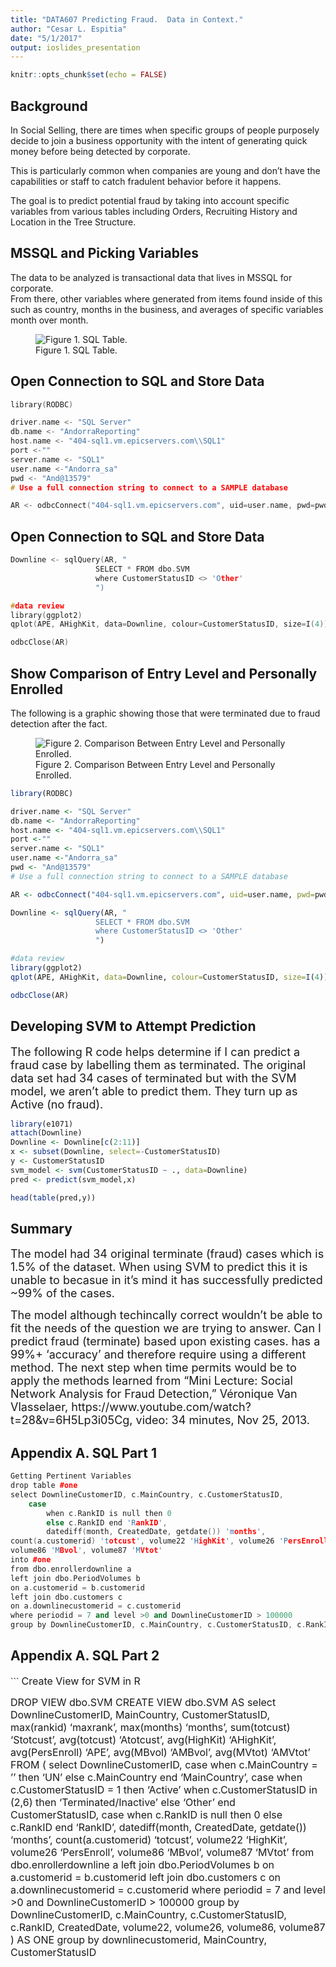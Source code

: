 ```yaml
---
title: "DATA607 Predicting Fraud.  Data in Context."
author: "Cesar L. Espitia"
date: "5/1/2017"
output: ioslides_presentation
---
```


```r
knitr::opts_chunk$set(echo = FALSE)
```

## Background

In Social Selling, there are times when specific groups of people purposely decide to join a business opportunity with the intent of generating quick money before being detected by corporate.

This is particularly common when companies are young and don't have the capabilities or staff to catch fradulent behavior before it happens.  

The goal is to predict potential fraud by taking into account specific variables from various tables including Orders, Recruiting History and Location in the Tree Structure.

## MSSQL and Picking Variables

The data to be analyzed is transactional data that lives in MSSQL for corporate.    
From there, other variables where generated from items found inside of this such as country, months in the business, and averages of specific variables month over month.  

![Figure 1.  SQL Table.  ](/Users/cesarespitia/Documents/CUNYMSDA/Data 607/CUNYDATA607/DataContext/SQL.png)


## Open Connection to SQL and Store Data

```cpp
library(RODBC)

driver.name <- "SQL Server"
db.name <- "AndorraReporting"
host.name <- "404-sql1.vm.epicservers.com\\SQL1"
port <-""
server.name <- "SQL1"
user.name <-"Andorra_sa"
pwd <- "And@13579"
# Use a full connection string to connect to a SAMPLE database

AR <- odbcConnect("404-sql1.vm.epicservers.com", uid=user.name, pwd=pwd)
```

## Open Connection to SQL and Store Data

```cpp
Downline <- sqlQuery(AR, "
                   SELECT * FROM dbo.SVM
                   where CustomerStatusID <> 'Other'
                   ")

#data review
library(ggplot2)
qplot(APE, AHighKit, data=Downline, colour=CustomerStatusID, size=I(4))

odbcClose(AR)
```
## Show Comparison of Entry Level and Personally Enrolled

The following is a graphic showing those that were terminated due to fraud detection after the fact.

![Figure 2. Comparison Between Entry Level and Personally Enrolled.  ](/Users/cesarespitia/Documents/CUNYMSDA/Data 607/CUNYDATA607/DataContext/APEvsAHighKit.png)



```r

library(RODBC)

driver.name <- "SQL Server"
db.name <- "AndorraReporting"
host.name <- "404-sql1.vm.epicservers.com\\SQL1"
port <-""
server.name <- "SQL1"
user.name <-"Andorra_sa"
pwd <- "And@13579"
# Use a full connection string to connect to a SAMPLE database

AR <- odbcConnect("404-sql1.vm.epicservers.com", uid=user.name, pwd=pwd)

Downline <- sqlQuery(AR, "
                   SELECT * FROM dbo.SVM
                   where CustomerStatusID <> 'Other'
                   ")

#data review
library(ggplot2)
qplot(APE, AHighKit, data=Downline, colour=CustomerStatusID, size=I(4))

odbcClose(AR)
```

## Developing SVM to Attempt Prediction
<font size="4">
The following R code helps determine if I can predict a fraud case by labelling them as terminated.
The original data set had 34 cases of terminated but with the SVM model, we aren't able to predict them.
They turn up as Active (no fraud).
</font>

```r
library(e1071)
attach(Downline)
Downline <- Downline[c(2:11)]
x <- subset(Downline, select=-CustomerStatusID)
y <- CustomerStatusID
svm_model <- svm(CustomerStatusID ~ ., data=Downline)
pred <- predict(svm_model,x)

head(table(pred,y))
```

## Summary
<font size="4">
The model had 34 original terminate (fraud) cases which is 1.5% of the dataset.  When using SVM to predict this it is unable to becasue in it's mind it has successfully predicted ~99% of the cases.  

The model although techincally correct wouldn't be able to fit the needs of the question we are trying to answer.  Can I predict fraud (terminate) based upon existing cases.  has a 99%+ 'accuracy' and therefore require using a different method.  The next step when time permits would be to apply the methods learned from “Mini Lecture: Social Network Analysis for Fraud Detection,” Véronique Van Vlasselaer, https://www.youtube.com/watch?t=28&v=6H5Lp3i05Cg, video: 34 minutes, Nov 25, 2013.
</font>


## Appendix A. SQL Part 1

```cpp
Getting Pertinent Variables
drop table #one
select DownlineCustomerID, c.MainCountry, c.CustomerStatusID, 
	case 
		when c.RankID is null then 0 
		else c.RankID end 'RankID', 
		datediff(month, CreatedDate, getdate()) 'months', 
count(a.customerid) 'totcust', volume22 'HighKit', volume26 'PersEnroll',
volume86 'MBvol', volume87 'MVtot'
into #one 
from dbo.enrollerdownline a
left join dbo.PeriodVolumes b
on a.customerid = b.customerid
left join dbo.customers c
on a.downlinecustomerid = c.customerid
where periodid = 7 and level >0 and DownlineCustomerID > 100000
group by DownlineCustomerID, c.MainCountry, c.CustomerStatusID, c.RankID, CreatedDate, volume22, volume26, volume86, volume87
```

## Appendix A. SQL Part 2

```
<font size="3">
Create View for SVM in R

DROP VIEW dbo.SVM
CREATE VIEW dbo.SVM AS
select DownlineCustomerID, MainCountry, CustomerStatusID, max(rankid) 'maxrank', max(months) 'months', sum(totcust) 'Stotcust',
avg(totcust) 'Atotcust', avg(HighKit) 'AHighKit', avg(PersEnroll) 'APE', avg(MBvol) 'AMBvol', avg(MVtot) 'AMVtot'
FROM (
select DownlineCustomerID, 
	case
		when c.MainCountry = '' then 'UN'
		else c.MainCountry end 'MainCountry',
	case 
		when c.CustomerStatusID = 1 then 'Active'
		when c.CustomerStatusID in (2,6) then 'Terminated/Inactive'
		else 'Other' end CustomerStatusID, 
	case 
		when c.RankID is null then 0 
		else c.RankID end 'RankID', 
		datediff(month, CreatedDate, getdate()) 'months', 
count(a.customerid) 'totcust', volume22 'HighKit', volume26 'PersEnroll',
volume86 'MBvol', volume87 'MVtot'
from dbo.enrollerdownline a
left join dbo.PeriodVolumes b
on a.customerid = b.customerid
left join dbo.customers c
on a.downlinecustomerid = c.customerid
where periodid = 7 and level >0 and DownlineCustomerID > 100000
group by DownlineCustomerID, c.MainCountry, c.CustomerStatusID, c.RankID, CreatedDate, volume22, volume26, volume86, volume87
) AS ONE
group by downlinecustomerid, MainCountry, CustomerStatusID
</font>